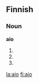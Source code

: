 ==Finnish==

===Noun===
'''aio'''

#{{fi-form of|aikoa|lang=Finnish|type=verb|pr=|mood=indicative|tense=present connegative}}
#{{fi-form of|aikoa|lang=Finnish|type=verb|pr=second-person|pl=singular|mood=imperative|tense=present}}
#{{fi-form of|aikoa|lang=Finnish|type=verb|pr=second-person|pl=singular|mood=imperative|tense=present connegative}}

[[la:aio]]
[[fi:aio]]